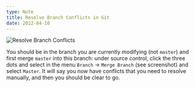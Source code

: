 ```yaml
---
type: Note
title: Resolve Branch Conflicts in Git
date: 2022-04-10
---
```


<Image
  alt="Resolve Branch Conflicts"
  src="https://cdn.sanity.io/images/36fprbnn/production/1f28d91f7bb85f67cb25b10289607fcf9c611458-1478x892.png?w=2000&fit=max&auto=format"
/>

You should be in the branch you are currently modifying (not `master`) and first merge `master` into this branch: under source control, click the three dots and select in the menu `Branch` -> `Merge Branch` (see screenshot) and select `Master`. It will say you now have conflicts that you need to resolve manually, and then you should be clear to go.
